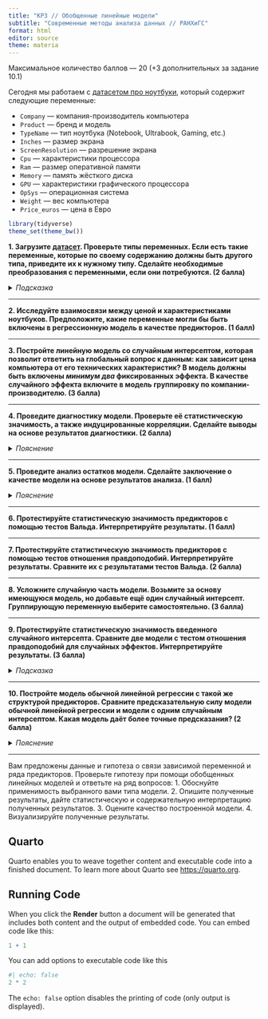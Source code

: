 ```yaml
---
title: "КР3 // Обобщенные линейные модели"
subtitle: "Современные методы анализа данных // РАНХиГС"
format: html
editor: source
theme: materia
---
```


Максимальное количество баллов --- 20 (+3 дополнительных за задание 10.1)

Сегодня мы работаем с [датасетом про ноутбуки](https://raw.githubusercontent.com/angelgardt/hseuxlab-wlm2021/master/data/laptop_price.csv), который содержит следующие переменные:

* `Company` --- компания-производитель компьютера
* `Product` --- бренд и модель
* `TypeName` --- тип ноутбука (Notebook, Ultrabook, Gaming, etc.)
* `Inches` --- размер экрана
* `ScreenResolution` --- разрешение экрана
* `Cpu` --- характеристики процессора
* `Ram` --- размер оперативной памяти
* `Memory` --- память жёсткого диска
* `GPU` --- характеристики графического процессора
* `OpSys` --- операционная система
* `Weight` --- вес компьютера
* `Price_euros` --- цена в Евро


```r
library(tidyverse)
theme_set(theme_bw())
```


**1. Загрузите [датасет](https://raw.githubusercontent.com/angelgardt/hseuxlab-wlm2021/master/data/laptop_price.csv). Проверьте типы переменных. Если есть такие переменные, которые по своему содержанию должны быть другого типа, приведите их к нужному типу. Сделайте необходимые преобразования с переменными, если они потребуются. (2 балла)**

<details>
<summary>*Подсказка*</summary>
Обратите внимание, как записаны переменные `Cpu`, `Ram`, `Memory` и `Weight`.
</details>

***

**2. Исследуйте взаимосвязи между ценой и характеристиками ноутбуков. Предположите, какие переменные могли бы быть включены в регрессионную модель в качестве предикторов. (1 балл)**

***

**3. Постройте линейную модель со случайным интерсептом, которая позволит ответить на глобальный вопрос к данным: как зависит цена компьютера от его технических характеристик? В модель должны быть включены _минимум два_ фиксированных эффекта. В качестве случайного эффекта включите в модель группировку по компании-производителю. (3 балла)**

***

**4. Проведите диагностику модели. Проверьте её статистическую значимость, а также индуцированные корреляции. Сделайте выводы на основе результатов диагностики. (2 балла)**

<details>
<summary>*Пояснение*</summary>
Обычно нас интересует прежде всего интересует фиксированная часть модели, поэтому сосредоточтесь на ней.
</details>

***

**5. Проведите анализ остатков модели. Сделайте заключение о качестве модели на основе результатов анализа. (1 балл)**

<details>
<summary>*Пояснение*</summary>
Графической диагностики будет достаточно.
</details>

***

**6. Протестируйте статистическую значимость предикторов с помощью тестов Вальда. Интерпретируйте результаты. (1 балл)**

***

**7. Протестируйте статистическую значимость предикторов с помощью тестов отношения правдоподобий. Интерпретируйте результаты. Сравните их с результатами тестов Вальда. (2 балла)**

***

**8. Усложните случайную часть модели. Возьмите за основу имеющуюся модель, но добавьте ещё один случайный интерсепт. Группирующую переменную выберите самостоятельно. (3 балла)**

***

**9. Протестируйте статистическую значимость введенного случайного интерсепта. Сравните две модели с тестом отношения правдоподобий для случайных эффектов. Интерпретируйте результаты. (3 балла)**

<details>
<summary>*Подсказка*</summary>
Обратите внимание на способ подбора модели.
</details>

***

**10. Постройте модель обычной линейной регрессии с такой же структурой предикторов. Сравните предсказательную силу модели обычной линейной регрессии и модели с одним случайным интерсептом. Какая модель даёт более точные предсказания? (2 балла)**

<details>
<summary>*Пояснение*</summary>
Достаточно сравнить суммы квадратов ошибок двух моделей, но можно рассчитать и метрики качества моделей, такие как $MSE$, $RMSE$, $MAE$ и $MAPE$.
</details>

***


Вам предложены данные и гипотеза о связи зависимой переменной и ряда предикторов. Проверьте гипотезу при помощи обобщенных линейных моделей и ответьте на ряд вопросов:
1. Обоснуйте применимость выбранного вами типа модели.
2. Опишите полученные результаты, дайте статистическую и содержательную интерпретацию полученных результатов.
3. Оцените качество построенной модели.
4. Визуализируйте полученные результаты.


## Quarto

Quarto enables you to weave together content and executable code into a finished document. To learn more about Quarto see <https://quarto.org>.

## Running Code

When you click the **Render** button a document will be generated that includes both content and the output of embedded code. You can embed code like this:

```r
1 + 1
```

You can add options to executable code like this

```r
#| echo: false
2 * 2
```

The `echo: false` option disables the printing of code (only output is displayed).
